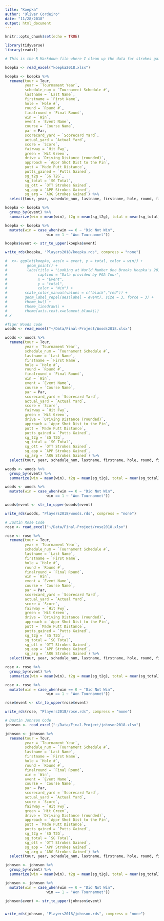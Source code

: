 ```yaml
---
title: "Koepka"
author: "Oliver Cordeiro"
date: "11/28/2018"
output: html_document
---
```


```r
knitr::opts_chunk$set(echo = TRUE)

library(tidyverse)
library(readxl)

# This is the R Markdown file where I clean up the data for strokes gained for my final project. While I Peter George, Grant Fairbairn and I used the same source for our data our projects were built individually. 
```


```r
koepka <- read_excel("koepka2018.xlsx")

koepka <- koepka %>% 
  rename(tour = Tour, 
         year = `Tournament Year`, 
         schedule_num = `Tournament Schedule #`, 
         lastname = `Last Name`, 
         firstname = `First Name`, 
         hole = `Hole #`, 
         round = `Round #`, 
         finalround = `Final Round`, 
         win = `Win`, 
         event = `Event Name`, 
         course = `Course Name`, 
         par = Par, 
         scorecard_yard = `Scorecard Yard`, 
         actual_yard = `Actual Yard`, 
         score = `Score`, 
         fairway = `Hit Fwy`, 
         green = `Hit Green`, 
         drive = `Driving Distance (rounded)`,
         approach = `Appr Shot Dist to the Pin`, 
         putt = `Made Putt Distance`, 
         putts_gained = `Putts Gained`, 
         sg_t2g = `SG T2G`, 
         sg_total = `SG Total`, 
         sg_ott = `OTT Strokes Gained`, 
         sg_app = `APP Strokes Gained`, 
         sg_arg = `ARG Strokes Gained`) %>% 
  select(tour, year, schedule_num, lastname, firstname, hole, round, finalround, win, event, course, par, scorecard_yard, actual_yard, score, fairway, green, drive, approach, putt, putts_gained , sg_t2g , sg_total, sg_ott, sg_app, sg_arg)

koepka <- koepka %>% 
  group_by(event) %>% 
  summarize(win = mean(win), t2g = mean(sg_t2g), total = mean(sg_total), ott = mean(sg_ott), app = mean(sg_app), arg = mean(sg_arg), putt = mean(putts_gained))

koepka <- koepka %>% 
  mutate(win = case_when(win == 0 ~ "Did Not Win", 
                   win == 1 ~ "Won Tournamnet"))

koepka$event <- str_to_upper(koepka$event)

write_rds(koepka, "Players2018/koepka.rds", compress = "none")
```

```r
#  x<- ggplot(koepka, aes(x = event, y = total, color = win)) + 
#         geom_point() +
#         labs(title = "Looking at World Number One Brooks Koepka's 2018 Season", 
#              caption = "Data provided by PGA Tour", 
#              x = "Event", 
#              y = "total", 
#              color = "Win") +
#        scale_color_manual(values = c("black","red")) +
#        geom_label_repel(aes(label = event), size = 3, force = 3) +
#        theme_bw() +
#        theme_linedraw() +
#        theme(axis.text.x=element_blank())
# x
```



```r
#Tiger Woods code
woods <- read_excel("~/Data/Final-Project/Woods2018.xlsx")

woods <- woods %>% 
  rename(tour = Tour, 
         year = `Tournament Year`, 
         schedule_num = `Tournament Schedule #`, 
         lastname = `Last Name`, 
         firstname = `First Name`, 
         hole = `Hole #`, 
         round = `Round #`, 
         finalround = `Final Round`, 
         win = `Win`, 
         event = `Event Name`, 
         course = `Course Name`, 
         par = Par, 
         scorecard_yard = `Scorecard Yard`, 
         actual_yard = `Actual Yard`, 
         score = `Score`, 
         fairway = `Hit Fwy`, 
         green = `Hit Green`, 
         drive = `Driving Distance (rounded)`,
         approach = `Appr Shot Dist to the Pin`, 
         putt = `Made Putt Distance`, 
         putts_gained = `Putts Gained`, 
         sg_t2g = `SG T2G`, 
         sg_total = `SG Total`, 
         sg_ott = `OTT Strokes Gained`, 
         sg_app = `APP Strokes Gained`, 
         sg_arg = `ARG Strokes Gained`) %>% 
  select(tour, year, schedule_num, lastname, firstname, hole, round, finalround, win, event, course, par, scorecard_yard, actual_yard, score, fairway, green, drive, approach, putt, putts_gained , sg_t2g , sg_total, sg_ott, sg_app, sg_arg)

woods <- woods %>% 
  group_by(event) %>% 
  summarize(win = mean(win), t2g = mean(sg_t2g), total = mean(sg_total), ott = mean(sg_ott), app = mean(sg_app), arg = mean(sg_arg), putt = mean(putts_gained))

woods <- woods %>% 
  mutate(win = case_when(win == 0 ~ "Did Not Win", 
                   win == 1 ~ "Won Tournamnet"))

woods$event <- str_to_upper(woods$event)

write_rds(woods, "Players2018/woods.rds", compress = "none")
```

```r
# Justin Rose Code
rose <- read_excel("~/Data/Final-Project/rose2018.xlsx")

rose <- rose %>% 
  rename(tour = Tour, 
         year = `Tournament Year`, 
         schedule_num = `Tournament Schedule #`, 
         lastname = `Last Name`, 
         firstname = `First Name`, 
         hole = `Hole #`, 
         round = `Round #`, 
         finalround = `Final Round`, 
         win = `Win`, 
         event = `Event Name`, 
         course = `Course Name`, 
         par = Par, 
         scorecard_yard = `Scorecard Yard`, 
         actual_yard = `Actual Yard`, 
         score = `Score`, 
         fairway = `Hit Fwy`, 
         green = `Hit Green`, 
         drive = `Driving Distance (rounded)`,
         approach = `Appr Shot Dist to the Pin`, 
         putt = `Made Putt Distance`, 
         putts_gained = `Putts Gained`, 
         sg_t2g = `SG T2G`, 
         sg_total = `SG Total`, 
         sg_ott = `OTT Strokes Gained`, 
         sg_app = `APP Strokes Gained`, 
         sg_arg = `ARG Strokes Gained`) %>% 
  select(tour, year, schedule_num, lastname, firstname, hole, round, finalround, win, event, course, par, scorecard_yard, actual_yard, score, fairway, green, drive, approach, putt, putts_gained , sg_t2g , sg_total, sg_ott, sg_app, sg_arg)

rose <- rose %>% 
  group_by(event) %>% 
  summarize(win = mean(win), t2g = mean(sg_t2g), total = mean(sg_total), ott = mean(sg_ott), app = mean(sg_app), arg = mean(sg_arg), putt = mean(putts_gained))

rose <- rose %>% 
  mutate(win = case_when(win == 0 ~ "Did Not Win", 
                   win == 1 ~ "Won Tournamnet"))

rose$event <- str_to_upper(rose$event)

write_rds(rose, "Players2018/rose.rds", compress = "none")
```


```r
# Dustin Johnson Code
johnson <- read_excel("~/Data/Final-Project/johnson2018.xlsx")

johnson <- johnson %>% 
  rename(tour = Tour, 
         year = `Tournament Year`, 
         schedule_num = `Tournament Schedule #`, 
         lastname = `Last Name`, 
         firstname = `First Name`, 
         hole = `Hole #`, 
         round = `Round #`, 
         finalround = `Final Round`, 
         win = `Win`, 
         event = `Event Name`, 
         course = `Course Name`, 
         par = Par, 
         scorecard_yard = `Scorecard Yard`, 
         actual_yard = `Actual Yard`, 
         score = `Score`, 
         fairway = `Hit Fwy`, 
         green = `Hit Green`, 
         drive = `Driving Distance (rounded)`,
         approach = `Appr Shot Dist to the Pin`, 
         putt = `Made Putt Distance`, 
         putts_gained = `Putts Gained`, 
         sg_t2g = `SG T2G`, 
         sg_total = `SG Total`, 
         sg_ott = `OTT Strokes Gained`, 
         sg_app = `APP Strokes Gained`, 
         sg_arg = `ARG Strokes Gained`) %>% 
  select(tour, year, schedule_num, lastname, firstname, hole, round, finalround, win, event, course, par, scorecard_yard, actual_yard, score, fairway, green, drive, approach, putt, putts_gained , sg_t2g , sg_total, sg_ott, sg_app, sg_arg)

johnson <- johnson %>% 
  group_by(event) %>% 
  summarize(win = mean(win), t2g = mean(sg_t2g), total = mean(sg_total), ott = mean(sg_ott), app = mean(sg_app), arg = mean(sg_arg), putt = mean(putts_gained))

johnson <- johnson %>% 
  mutate(win = case_when(win == 0 ~ "Did Not Win", 
                   win == 1 ~ "Won Tournamnet"))

johnson$event <- str_to_upper(johnson$event)


write_rds(johnson, "Players2018/johnson.rds", compress = "none")
```

